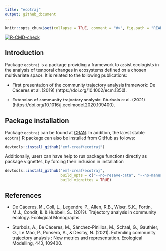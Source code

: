 ```yaml
---
title: "ecotraj"
output: github_document
---
```


```r

knitr::opts_chunk$set(collapse = TRUE, comment = "#>", fig.path = "README-")
```

<!-- badges: start -->
[![R-CMD-check](https://github.com/emf-creaf/ecotraj/workflows/R-CMD-check/badge.svg)](https://github.com/emf-creaf/ecotraj/actions)
<!-- badges: end -->

## Introduction

Package `ecotraj` is a package providing a framework to assist ecologists in the analysis of temporal changes in ecosystems defined on a chosen multivariate space. It is related to the following publications:

* First presentation of the community trajectory analysis framework: De Cáceres et al. (2019) (https://doi.org/10.1002/ecm.1350).

* Extension of community trajectory analysis: Sturbois et al. (2021) (https://doi.org/10.1016/j.ecolmodel.2020.109400).

## Package installation

Package `ecotraj` can be found at [CRAN](https://cran.r-project.org/). In addition, the latest stable `ecotraj` R package can also be installed from GitHub as follows:

```r
devtools::install_github("emf-creaf/ecotraj")
```


Additionally, users can have help to run package functions directly as package vignettes, by forcing their inclusion in installation: 
```r
devtools::install_github("emf-creaf/ecotraj", 
                         build_opts = c("--no-resave-data", "--no-manual"),
                         build_vignettes = TRUE)
```

## References

+ De Cáceres, M., Coll, L., Legendre, P., Allen, R.B., Wiser, S.K., Fortin, M.J., Condit, R. & Hubbell, S.. (2019). Trajectory analysis in community ecology. Ecological Monographs.

+ Sturbois, A., De Cáceres, M., Sánchez-Pinillos, M., Schaal, G., Gauthier, O., Le Mao, P., Ponsero, A., & Desroy, N. (2021). Extending community trajectory analysis : New metrics and representation. Ecological Modelling, 440, 109400. 
